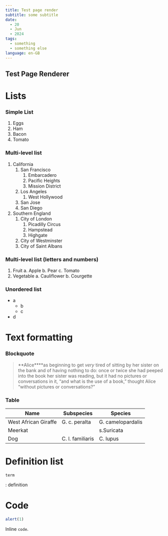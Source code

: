 ```yaml
---
title: Test page render
subtitle: some subtitle
date:
  - 20
  - Jun
  - 2024
tags:
  - something
  - something else
language: en-GB
---
```


Test Page Renderer
-------------------------------------------------------------------------------

Lists
===============================================================================

### Simple List ###############################################################

1. Eggs
2. Ham
3. Bacon
4. Tomato

### Multi-level list ##########################################################

1. California
	1. San Francisco
		1. Embarcadero
		2. Pacific Heights
		3. Mission District
	2. Los Angeles
		1. West Hollywood
	3. San Jose
	4. San Diego
2. Southern England
	1. City of London
		1. Picadilly Circus
		2. Hampstead
		3. Highgate
	2. City of Westminster
	3. City of Saint Albans


### Multi-level list (letters and numbers) ####################################

1. Fruit
	a. Apple
	b. Pear
	c. Tomato
2. Vegetable
	a. Cauliflower
	b. Courgette

### Unordered list

 - a
	- b
	- c
 - d

Text formatting
===============================================================================

### Blockquote

> **Alice****as beginning to get *very* tired of sitting by her sister on the
> bank and of having nothing to do: once or twice she had peeped into the book
> her sister was reading, but it had no pictures or conversations in it, “and
> what is the use of a book,” thought Alice “without pictures or
> conversations?”

### Table

|Name                |Subspecies       |Species           |
|--------------------|-----------------|------------------|
|West African Giraffe| G. c. peralta   | G. camelopardalis|
|Meerkat             |                 | s.Suricata       |
|Dog                 | C. l. familiaris| C. lupus         |

Definition list
===============

	term
: definition

Code
====


```javascript
alert(1)
```

Inline `code`.








